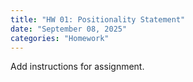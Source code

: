 ```yaml
---
title: "HW 01: Positionality Statement"
date: "September 08, 2025"
categories: "Homework"
---
```


Add instructions for assignment. 

